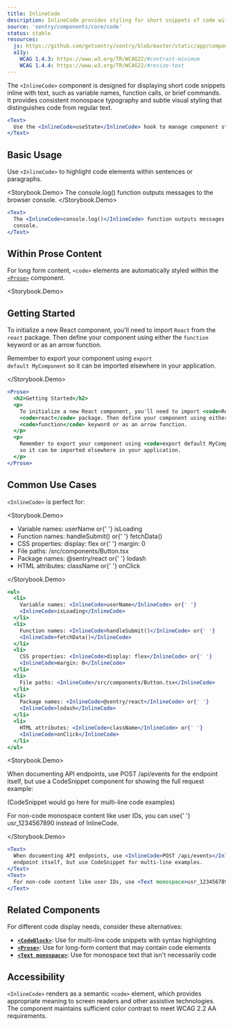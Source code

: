 ```yaml
---
title: InlineCode
description: InlineCode provides styling for short snippets of code within text content, such as variable names, function names, or short commands.
source: 'sentry/components/core/code'
status: stable
resources:
  js: https://github.com/getsentry/sentry/blob/master/static/app/components/core/inlineCode/index.tsx
  a11y:
    WCAG 1.4.3: https://www.w3.org/TR/WCAG22/#contrast-minimum
    WCAG 1.4.4: https://www.w3.org/TR/WCAG22/#resize-text
---
```





The `<InlineCode>` component is designed for displaying short code snippets inline with text, such as variable names, function calls, or brief commands. It provides consistent monospace typography and subtle visual styling that distinguishes code from regular text.

```jsx
<Text>
  Use the <InlineCode>useState</InlineCode> hook to manage component state.
</Text>
```

## Basic Usage

Use `<InlineCode>` to highlight code elements within sentences or paragraphs.

<Storybook.Demo>
  <Text>
    The <InlineCode>console.log()</InlineCode> function outputs messages to the browser
    console.
  </Text>
</Storybook.Demo>
```jsx
<Text>
  The <InlineCode>console.log()</InlineCode> function outputs messages to the browser
  console.
</Text>
```

## Within Prose Content

For long form content, `<code>` elements are automatically styled within the [`<Prose>`](/stories/text/prose) component.

<Storybook.Demo>
  <Prose>
    <h2>Getting Started</h2>
    <p>
      To initialize a new React component, you'll need to import <code>React</code> from
      the <code>react</code> package. Then define your component using either the
      <code>function</code> keyword or as an arrow function.
    </p>
    <p>
      Remember to export your component using <code>export default MyComponent</code>
      so it can be imported elsewhere in your application.
    </p>
  </Prose>
</Storybook.Demo>
```jsx
<Prose>
  <h2>Getting Started</h2>
  <p>
    To initialize a new React component, you'll need to import <code>React</code> from the{' '}
    <code>react</code> package. Then define your component using either the
    <code>function</code> keyword or as an arrow function.
  </p>
  <p>
    Remember to export your component using <code>export default MyComponent</code>
    so it can be imported elsewhere in your application.
  </p>
</Prose>
```

## Common Use Cases

`<InlineCode>` is perfect for:

<Storybook.Demo>
  <Prose>
    <ul>
      <li>
        Variable names: <InlineCode>userName</InlineCode> or{' '}
        <InlineCode>isLoading</InlineCode>
      </li>
      <li>
        Function names: <InlineCode>handleSubmit()</InlineCode> or{' '}
        <InlineCode>fetchData()</InlineCode>
      </li>
      <li>
        CSS properties: <InlineCode>display: flex</InlineCode> or{' '}
        <InlineCode>margin: 0</InlineCode>
      </li>
      <li>
        File paths: <InlineCode>/src/components/Button.tsx</InlineCode>
      </li>
      <li>
        Package names: <InlineCode>@sentry/react</InlineCode> or{' '}
        <InlineCode>lodash</InlineCode>
      </li>
      <li>
        HTML attributes: <InlineCode>className</InlineCode> or{' '}
        <InlineCode>onClick</InlineCode>
      </li>
    </ul>
  </Prose>
</Storybook.Demo>
```jsx
<ul>
  <li>
    Variable names: <InlineCode>userName</InlineCode> or{' '}
    <InlineCode>isLoading</InlineCode>
  </li>
  <li>
    Function names: <InlineCode>handleSubmit()</InlineCode> or{' '}
    <InlineCode>fetchData()</InlineCode>
  </li>
  <li>
    CSS properties: <InlineCode>display: flex</InlineCode> or{' '}
    <InlineCode>margin: 0</InlineCode>
  </li>
  <li>
    File paths: <InlineCode>/src/components/Button.tsx</InlineCode>
  </li>
  <li>
    Package names: <InlineCode>@sentry/react</InlineCode> or{' '}
    <InlineCode>lodash</InlineCode>
  </li>
  <li>
    HTML attributes: <InlineCode>className</InlineCode> or{' '}
    <InlineCode>onClick</InlineCode>
  </li>
</ul>
```

<Storybook.Demo>
  <Prose>
    <p>
      When documenting API endpoints, use <InlineCode>POST /api/events</InlineCode> for
      the endpoint itself, but use a CodeSnippet component for showing the full request
      example:
    </p>
    <Text size="sm" variant="muted">
      (CodeSnippet would go here for multi-line code examples)
    </Text>
    <p>
      For non-code monospace content like user IDs, you can use{' '}
      <Text as="span" monospace>
        usr_1234567890
      </Text>
      instead of InlineCode.
    </p>
  </Prose>
</Storybook.Demo>
```jsx
<Text>
  When documenting API endpoints, use <InlineCode>POST /api/events</InlineCode> for the
  endpoint itself, but use CodeSnippet for multi-line examples.
</Text>
<Text>
  For non-code content like user IDs, use <Text monospace>usr_1234567890</Text> instead.
</Text>
```

## Related Components

For different code display needs, consider these alternatives:

- [**`<CodeBlock>`**](/stories/core/code-block): Use for multi-line code snippets with syntax highlighting
- [**`<Prose>`**](/stories/typography/prose): Use for long-form content that may contain code elements
- [**`<Text monospace>`**](/stories/typography/text#monospace): Use for monospace text that isn't necessarily code

## Accessibility

`<InlineCode>` renders as a semantic `<code>` element, which provides appropriate meaning to screen readers and other assistive technologies. The component maintains sufficient color contrast to meet WCAG 2.2 AA requirements.
